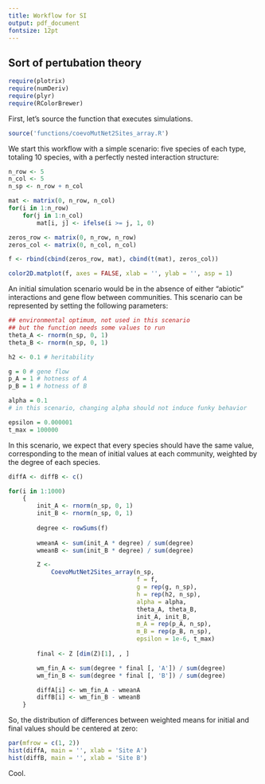 ```yaml
---
title: Workflow for SI
output: pdf_document
fontsize: 12pt
---
```

   
## Sort of pertubation theory

```r
require(plotrix)
require(numDeriv)
require(plyr)
require(RColorBrewer)
```
   
First, let's source the function that executes simulations.

```r
source('functions/coevoMutNet2Sites_array.R')
```

We start this workflow with a simple scenario: five species of each type, totaling 10 species, with a perfectly nested interaction structure:

```r
n_row <- 5
n_col <- 5
n_sp <- n_row + n_col

mat <- matrix(0, n_row, n_col)
for(i in 1:n_row)
    for(j in 1:n_col)
        mat[i, j] <- ifelse(i >= j, 1, 0)

zeros_row <- matrix(0, n_row, n_row)
zeros_col <- matrix(0, n_col, n_col)

f <- rbind(cbind(zeros_row, mat), cbind(t(mat), zeros_col))

color2D.matplot(f, axes = FALSE, xlab = '', ylab = '', asp = 1)
```

An initial simulation scenario would be in the absence of either "abiotic" interactions and gene flow between communities.
This scenario can be represented by setting the following parameters:

```r
## environmental optimum, not used in this scenario
## but the function needs some values to run                                       
theta_A <- rnorm(n_sp, 0, 1) 
theta_B <- rnorm(n_sp, 0, 1)

h2 <- 0.1 # heritability

g = 0 # gene flow
p_A = 1 # hotness of A
p_B = 1 # hotness of B

alpha = 0.1 
# in this scenario, changing alpha should not induce funky behavior

epsilon = 0.000001
t_max = 100000
```

In this scenario, we expect that every species should have the same value, corresponding to the mean of initial values at each community, weighted by the degree of each species.

```r
diffA <- diffB <- c()

for(i in 1:1000)
    {
        init_A <- rnorm(n_sp, 0, 1)
        init_B <- rnorm(n_sp, 0, 1)
        
        degree <- rowSums(f)
        
        wmeanA <- sum(init_A * degree) / sum(degree)
        wmeanB <- sum(init_B * degree) / sum(degree)

        Z <-
            CoevoMutNet2Sites_array(n_sp,
                                    f = f,
                                    g = rep(g, n_sp),
                                    h = rep(h2, n_sp),
                                    alpha = alpha,
                                    theta_A, theta_B,
                                    init_A, init_B,
                                    m_A = rep(p_A, n_sp),
                                    m_B = rep(p_B, n_sp),
                                    epsilon = 1e-6, t_max)
        
        final <- Z [dim(Z)[1], , ]

        wm_fin_A <- sum(degree * final [, 'A']) / sum(degree)
        wm_fin_B <- sum(degree * final [, 'B']) / sum(degree)

        diffA[i] <- wm_fin_A - wmeanA
        diffB[i] <- wm_fin_B - wmeanB
    }

```

So, the distribution of differences between weighted means for initial and final values should be centered at zero:

```r
par(mfrow = c(1, 2))
hist(diffA, main = '', xlab = 'Site A')
hist(diffB, main = '', xlab = 'Site B')
```

Cool.
